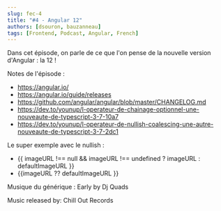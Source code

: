 ```yaml
---
slug: fec-4
title: "#4 - Angular 12"
authors: [dsouron, bauzanneau]
tags: [Frontend, Podcast, Angular, French]
---
```


Dans cet épisode, on parle de ce que l'on pense de la nouvelle version d'Angular : la 12 !

<!--truncate-->


<SpotifyEmbed href="https://open.spotify.com/embed/episode/4lq02iYeb3xCBsIKREDeZO" />

Notes de l'épisode :

- https://angular.io/
- https://angular.io/guide/releases
- https://github.com/angular/angular/blob/master/CHANGELOG.md
- https://dev.to/younup/l-operateur-de-chainage-optionnel-une-nouveaute-de-typescript-3-7-10a7
- https://dev.to/younup/l-operateur-de-nullish-coalescing-une-autre-nouveaute-de-typescript-3-7-2dc1

Le super exemple avec le nullish :

- {{ imageURL !== null && imageURL !== undefined ? imageURL : defaultImageURL }}
- {{imageURL ?? defaultImageURL }}

Musique du générique : Early by Dj Quads

Music released by: Chill Out Records
